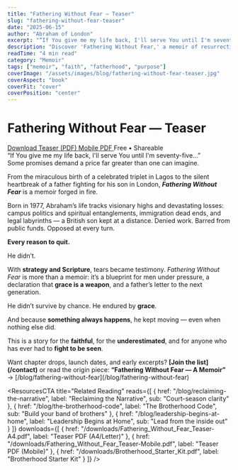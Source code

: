 ```yaml
---
title: "Fathering Without Fear — Teaser"
slug: "fathering-without-fear-teaser"
date: "2025-06-15"
author: "Abraham of London"
excerpt: "“If You give me my life back, I'll serve You until I'm seventy-five…” Some promises demand a price far greater than one can imagine."
description: "Discover 'Fathering Without Fear,' a memoir of resurrection, unyielding purpose, and fathering against all odds."
readTime: "4 min read"
category: "Memoir"
tags: ["memoir", "faith", "fatherhood", "purpose"]
coverImage: "/assets/images/blog/fathering-without-fear-teaser.jpg"
coverAspect: "book"
coverFit: "cover"
coverPosition: "center"
---
```


# Fathering Without Fear — Teaser

<div className="not-prose mt-4 mb-6 rounded-xl border border-lightGrey bg-warmWhite/70 p-4 shadow-card">
  <div className="flex flex-wrap items-center gap-3">
    <a href="/downloads/Fathering_Without_Fear.pdf" className="aol-btn rounded-full px-4 py-2">
      Download Teaser (PDF)
    </a>
    <a href="/downloads/Fathering_Without_Fear_Teaser-Mobile.pdf" className="rounded-full border border-lightGrey px-4 py-2 text-sm hover:bg-warmWhite">
      Mobile PDF
    </a>
    <span className="text-xs text-deepCharcoal/60">Free • Shareable</span>
  </div>
</div>

<PullLine>
  “If You give me my life back, I'll serve You until I'm seventy-five…”
  <br />
  Some promises demand a price far greater than one can imagine.
</PullLine>

From the miraculous birth of a celebrated triplet in Lagos to the silent heartbreak of a father fighting for his son in London, <em><strong>Fathering Without Fear</strong></em> is a memoir forged in fire.

Born in 1977, Abraham’s life tracks visionary highs and devastating losses: campus politics and spiritual entanglements, immigration dead ends, and legal labyrinths — a British son kept at a distance. Denied work. Barred from public funds. Opposed at every turn.

<strong>Every reason to quit.</strong>

He didn’t.

<Rule />

With <strong>strategy and Scripture</strong>, tears became testimony. <em>Fathering Without Fear</em> is more than a memoir: it’s a blueprint for men under pressure, a declaration that <strong>grace is a weapon</strong>, and a father’s letter to the next generation.

<PullLine subtle>
  He didn’t survive by chance. He endured by <strong>grace</strong>.
</PullLine>

And because <strong>something always happens</strong>, he kept moving — even when nothing else did.

<Rule />

This is a story for the <strong>faithful</strong>, for the <strong>underestimated</strong>, and for anyone who has ever had to <strong>fight to be seen</strong>.

<Note tone="key" title="Stay in the loop">
  Want chapter drops, launch dates, and early excerpts? <strong>[Join the list](/contact)</strong> or read the origin piece:  
  <strong>“Fathering Without Fear — A Memoir”</strong> → [/blog/fathering-without-fear](/blog/fathering-without-fear)
</Note>

<ResourcesCTA
  title="Related Reading"
  reads={[
    { href: "/blog/reclaiming-the-narrative", label: "Reclaiming the Narrative", sub: "Court-season clarity" },
    { href: "/blog/the-brotherhood-code", label: "The Brotherhood Code", sub: "Build your band of brothers" },
    { href: "/blog/leadership-begins-at-home", label: "Leadership Begins at Home", sub: "Lead from the inside out" }
  ]}
  downloads={[
    { href: "/downloads/Fathering_Without_Fear_Teaser-A4.pdf", label: "Teaser PDF (A4/Letter)" },
    { href: "/downloads/Fathering_Without_Fear_Teaser-Mobile.pdf", label: "Teaser PDF (Mobile)" },
    { href: "/downloads/Brotherhood_Starter_Kit.pdf", label: "Brotherhood Starter Kit" }
  ]}
/>

